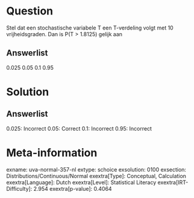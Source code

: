 Question
========

Stel dat een stochastische variabele T een T-verdeling volgt met 10
vrijheidsgraden. Dan is P(T \> 1.8125) gelijk aan

Answerlist
----------

0.025
0.05
0.1
0.95

Solution
========

Answerlist
----------

0.025: Incorrect
0.05: Correct
0.1: Incorrect
0.95: Incorrect

Meta-information
================
exname: uva-normal-357-nl
extype: schoice
exsolution: 0100
exsection: Distributions/Continuous/Normal
exextra[Type]: Conceptual, Calculation
exextra[Language]: Dutch
exextra[Level]: Statistical Literacy
exextra[IRT-Difficulty]: 2.954
exextra[p-value]: 0.4064
